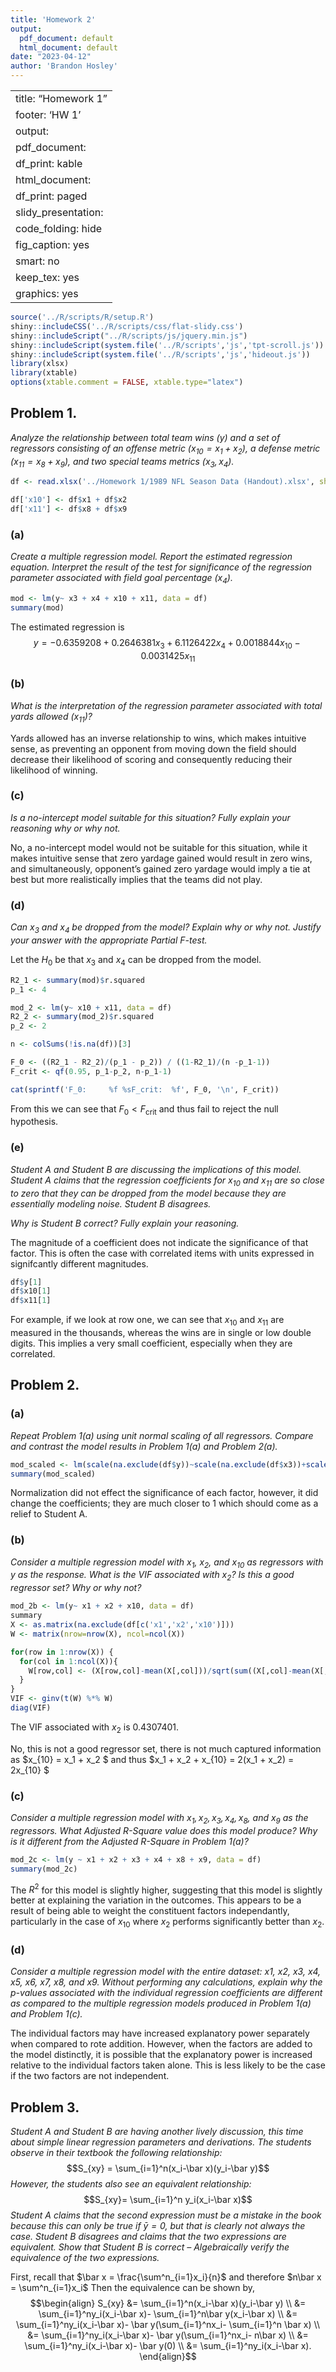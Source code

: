 ```yaml
---
title: 'Homework 2'
output:
  pdf_document: default
  html_document: default
date: "2023-04-12"
author: 'Brandon Hosley'
---
```

---
title: "Homework 1"
footer: 'HW 1'
output:
  pdf_document:
    df_print: kable
  html_document:
    df_print: paged
  slidy_presentation:
    code_folding: hide
    fig_caption: yes
    smart: no
keep_tex: yes
graphics: yes
---

```r
source('../R/scripts/R/setup.R')
shiny::includeCSS('../R/scripts/css/flat-slidy.css')
shiny::includeScript("../R/scripts/js/jquery.min.js")
shiny::includeScript(system.file('../R/scripts','js','tpt-scroll.js'))
shiny::includeScript(system.file('../R/scripts','js','hideout.js'))
library(xlsx)
library(xtable)
options(xtable.comment = FALSE, xtable.type="latex")
```

## Problem 1.

*Analyze the relationship between total team wins ($y$) and a set of regressors consisting of an offense metric ($x_{10} = x_1 + x_2$), a defense metric ($x_{11} = x_8 + x_9$), and two special teams metrics ($x_3, x_4$).*

```r
df <- read.xlsx('../Homework 1/1989 NFL Season Data (Handout).xlsx', sheetIndex = 1)

df['x10'] <- df$x1 + df$x2
df['x11'] <- df$x8 + df$x9
```

### (a)

*Create a multiple regression model. Report the estimated regression equation. Interpret the result of the test for significance of the regression parameter associated with field goal percentage ($x_4$).*

```r
mod <- lm(y~ x3 + x4 + x10 + x11, data = df)
summary(mod)
```

The estimated regression is
$$ y = -0.6359208 + 0.2646381 x_{3} + 6.1126422 x_{4} + 0.0018844 x_{10} - 0.0031425 x_{11} $$

### (b)

*What is the interpretation of the regression parameter associated with total yards allowed ($x_{11}$)?*

Yards allowed has an inverse relationship to wins, which makes intuitive sense, as preventing an opponent from moving down the field should decrease their likelihood of scoring and consequently reducing their likelihood of winning.

### (c)

*Is a no-intercept model suitable for this situation? Fully explain your reasoning why or why not.*

No, a no-intercept model would not be suitable for this situation, while it makes intuitive sense that zero yardage gained would result in zero wins, and simultaneously, opponent's gained zero yardage would imply a tie at best but more realistically implies that the teams did not play.

### (d)

*Can $x_3$ and $x_4$ be dropped from the model? Explain why or why not. Justify your answer with the appropriate Partial F-test.*

Let the $H_0$ be that $x_3$ and $x_4$ can be dropped from the model.

```r
R2_1 <- summary(mod)$r.squared
p_1 <- 4

mod_2 <- lm(y~ x10 + x11, data = df)
R2_2 <- summary(mod_2)$r.squared
p_2 <- 2

n <- colSums(!is.na(df))[3]

F_0 <- ((R2_1 - R2_2)/(p_1 - p_2)) / ((1-R2_1)/(n -p_1-1))
F_crit <- qf(0.95, p_1-p_2, n-p_1-1)

cat(sprintf('F_0:     %f %sF_crit:  %f', F_0, '\n', F_crit))
```

From this we can see that $F_0 < F_\text{crit}$ and thus fail to reject the null hypothesis.

### (e)

*Student A and Student B are discussing the implications of this model. Student A claims that the regression coefficients for $x_{10}$ and $x_{11}$ are so close to zero that they can be dropped from the model because they are essentially modeling noise. Student B disagrees.*

*Why is Student B correct? Fully explain your reasoning.*

The magnitude of a coefficient does not indicate the significance of that factor. This is often the case with correlated items with units expressed in signifcantly different magnitudes.

```r
df$y[1]
df$x10[1]
df$x11[1]
```

For example, if we look at row one, we can see that $x_{10}$ and $x_{11}$ are measured in the thousands, whereas the wins are in single or low double digits. This implies a very small coefficient, especially when they are correlated.

## Problem 2.

### (a)

*Repeat Problem 1(a) using unit normal scaling of all regressors. Compare and contrast the model results in Problem 1(a) and Problem 2(a).*

```r
mod_scaled <- lm(scale(na.exclude(df$y))~scale(na.exclude(df$x3))+scale(na.exclude(df$x4))+scale(na.exclude(df$x10))+scale(na.exclude(df$x11)))
summary(mod_scaled)
```

Normalization did not effect the significance of each factor, however, it did change the coefficients; they are much closer to 1 which should come as a relief to Student A.

### (b)

*Consider a multiple regression model with $x_1$, $x_2$, and $x_{10}$ as regressors with $y$ as the response. What is the VIF associated with $x_2$? Is this a good regressor set? Why or why not?*

```r
mod_2b <- lm(y~ x1 + x2 + x10, data = df)
summary
X <- as.matrix(na.exclude(df[c('x1','x2','x10')]))
W <- matrix(nrow=nrow(X), ncol=ncol(X))

for(row in 1:nrow(X)) {
  for(col in 1:ncol(X)){
    W[row,col] <- (X[row,col]-mean(X[,col]))/sqrt(sum((X[,col]-mean(X[,col]))**2))
  }
}
VIF <- ginv(t(W) %*% W)
diag(VIF)
```

The VIF associated with $x_2$ is 0.4307401.

No, this is not a good regressor set, there is not much captured information as 
$x_{10} = x_1 + x_2 $ and thus
$x_1 + x_2 + x_{10} = 2(x_1 + x_2) = 2x_{10} $

### (c)

*Consider a multiple regression model with $x_1, x_2, x_3, x_4, x_8,$ and $x_9$ as the regressors. What Adjusted R-Square value does this model produce? Why is it different from the Adjusted R-Square in Problem 1(a)?*

```r
mod_2c <- lm(y ~ x1 + x2 + x3 + x4 + x8 + x9, data = df)
summary(mod_2c)
```
The $R^2$ for this model is slightly higher, suggesting that this model is slightly better at explaining the variation in the outcomes. This appears to be a result of being able to weight the constituent factors independantly, particularly in the case of $x_{10}$ where $x_2$ performs significantly better than $x_2$.

### (d)

*Consider a multiple regression model with the entire dataset: x1, x2, x3, x4, x5, x6, x7, x8, and x9. Without performing any calculations, explain why the p-values associated with the individual regression coefficients are different as compared to the multiple regression models produced in Problem 1(a) and Problem 1(c).*

The individual factors may have increased explanatory power separately when compared to rote addition.
However, when the factors are added to the model distinctly, it is possible that the explanatory power is increased relative to the individual factors taken alone. This is less likely to be the case if the two factors are not independent. 

## Problem 3.

*Student A and Student B are having another lively discussion, this time about simple linear regression parameters and derivations. The students observe in their textbook the following relationship:*
$$S_{xy} = \sum_{i=1}^n(x_i-\bar x)(y_i-\bar y)$$
*However, the students also see an equivalent relationship:*
$$S_{xy}= \sum_{i=1}^n y_i(x_i-\bar x)$$
*Student A claims that the second expression must be a mistake in the book because this can only be true if $\bar y = 0$, but that is clearly not always the case. Student B disagrees and claims that the two expressions are equivalent. Show that Student B is correct – Algebraically verify the equivalence of the two expressions.*

First, recall that $\bar x = \frac{\sum^n_{i=1}x_i}{n}$ and therefore $n\bar x = \sum^n_{i=1}x_i$
Then the equivalence can be shown by,
$$\begin{align}
S_{xy} &= \sum_{i=1}^n(x_i-\bar x)(y_i-\bar y) \\
&= \sum_{i=1}^ny_i(x_i-\bar x)- \sum_{i=1}^n\bar y(x_i-\bar x) \\
&= \sum_{i=1}^ny_i(x_i-\bar x)- \bar y(\sum_{i=1}^nx_i- \sum_{i=1}^n \bar x) \\
&= \sum_{i=1}^ny_i(x_i-\bar x)- \bar y(\sum_{i=1}^nx_i- n\bar x) \\
&= \sum_{i=1}^ny_i(x_i-\bar x)- \bar y(0) \\
&= \sum_{i=1}^ny_i(x_i-\bar x).
\end{align}$$


